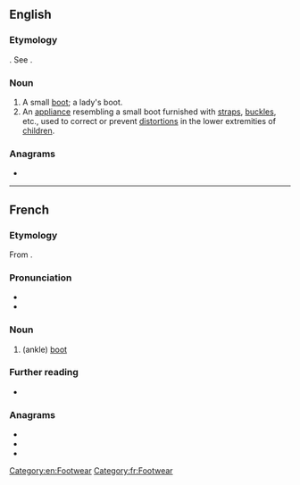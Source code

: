 ==English==

===Etymology===
{{etyl|fr|en}}. See {{m|en|boot||type of footwear}}.

===Noun===
{{en-noun}}

# A small [[boot]]; a lady's boot.
# An [[appliance]] resembling a small boot furnished with [[strap]]s, [[buckle]]s, etc., used to correct or prevent [[distortion]]s in the lower extremities of [[child]]ren.
#: {{rfquotek|Dunglison}}

{{Webster 1913}}

===Anagrams===
* {{anagrams|en|a=beinott|Bonetti}}

[[Category:en:Footwear]]

----

==French==

===Etymology===
From {{suffix|botte|ine|lang=fr}}.

===Pronunciation===
* {{fr-IPA}}
* {{audio|Fr-bottine.ogg|Audio|lang=fr}}

===Noun===
{{fr-noun|f}}

# (ankle) [[boot]]

===Further reading===
* {{R:TLFi}}

===Anagrams===
* {{l|fr|bientôt}}
* {{l|fr|boitent}}
* {{l|fr|obtient}}

[[Category:fr:Footwear]]